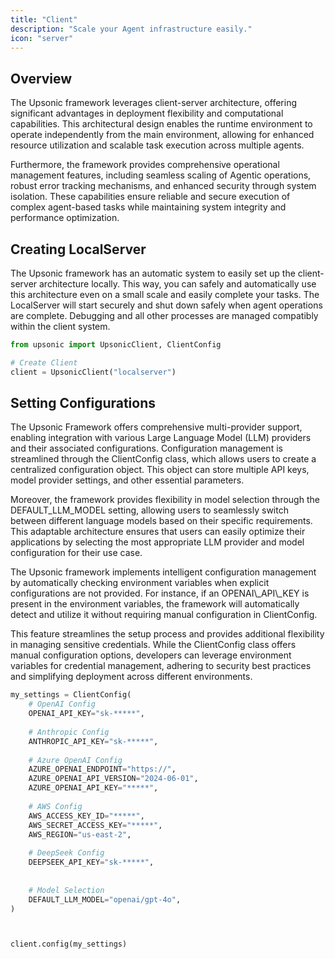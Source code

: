 ```yaml
---
title: "Client"
description: "Scale your Agent infrastructure easily."
icon: "server"
---
```


## Overview

The Upsonic framework leverages client-server architecture, offering significant advantages in deployment flexibility and computational capabilities. This architectural design enables the runtime environment to operate independently from the main environment, allowing for enhanced resource utilization and scalable task execution across multiple agents.

Furthermore, the framework provides comprehensive operational management features, including seamless scaling of Agentic operations, robust error tracking mechanisms, and enhanced security through system isolation. These capabilities ensure reliable and secure execution of complex agent-based tasks while maintaining system integrity and performance optimization.

## Creating LocalServer

The Upsonic framework has an automatic system to easily set up the client-server architecture locally. This way, you can safely and automatically use this architecture even on a small scale and easily complete your tasks. The LocalServer will start securely and shut down safely when agent operations are complete. Debugging and all other processes are managed compatibly within the client system.

```python
from upsonic import UpsonicClient, ClientConfig

# Create Client
client = UpsonicClient("localserver")
```

## Setting Configurations

The Upsonic Framework offers comprehensive multi-provider support, enabling integration with various Large Language Model (LLM) providers and their associated configurations. Configuration management is streamlined through the ClientConfig class, which allows users to create a centralized configuration object. This object can store multiple API keys, model provider settings, and other essential parameters.

Moreover, the framework provides flexibility in model selection through the DEFAULT\_LLM\_MODEL setting, allowing users to seamlessly switch between different language models based on their specific requirements. This adaptable architecture ensures that users can easily optimize their applications by selecting the most appropriate LLM provider and model configuration for their use case.

<Tip>
  The Upsonic framework implements intelligent configuration management by automatically checking environment variables when explicit configurations are not provided. For instance, if an OPENAI\_API\_KEY is present in the environment variables, the framework will automatically detect and utilize it without requiring manual configuration in ClientConfig.

  This feature streamlines the setup process and provides additional flexibility in managing sensitive credentials. While the ClientConfig class offers manual configuration options, developers can leverage environment variables for credential management, adhering to security best practices and simplifying deployment across different environments.
</Tip>

```python
my_settings = ClientConfig(
    # OpenAI Config
    OPENAI_API_KEY="sk-*****",
    
    # Anthropic Config
    ANTHROPIC_API_KEY="sk-*****",
    
    # Azure OpenAI Config
    AZURE_OPENAI_ENDPOINT="https://",
    AZURE_OPENAI_API_VERSION="2024-06-01",
    AZURE_OPENAI_API_KEY="*****",
    
    # AWS Config
    AWS_ACCESS_KEY_ID="*****",
    AWS_SECRET_ACCESS_KEY="*****",
    AWS_REGION="us-east-2",
    
    # DeepSeek Config
    DEEPSEEK_API_KEY="sk-*****",
    
    
    # Model Selection
    DEFAULT_LLM_MODEL="openai/gpt-4o",
)



client.config(my_settings)

```